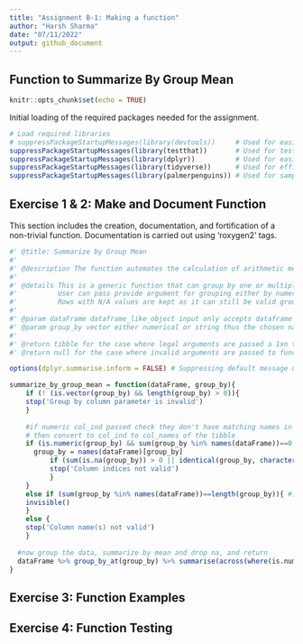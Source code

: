 ```yaml
---
title: "Assignment B-1: Making a function"
author: "Harsh Sharma"
date: "07/11/2022"
output: github_document
---
```


## Function to Summarize By Group Mean

```r
knitr::opts_chunk$set(echo = TRUE)
```

Initial loading of the required packages needed for the assignment.

```r
# Load required libraries
# suppressPackageStartupMessages(library(devtools))     # Used for easier R function aiding with package development
suppressPackageStartupMessages(library(testthat))       # Used for testing function
suppressPackageStartupMessages(library(dplyr))          # Used for easier data manipulation
suppressPackageStartupMessages(library(tidyverse))      # Used for efficient data science workflow implementation
suppressPackageStartupMessages(library(palmerpenguins)) # Used for sample data to showcase examples
```

## Exercise 1 & 2: Make and Document Function

This section includes the creation, documentation, and fortification of a non-trivial function. Documentation is carried out using 'roxygen2' tags.

```r
#' @title: Summarize by Group Mean
#'
#' @description The function automates the calculation of arithmetic mean operating on and summarizing by the grouping chosen by the user
#' 
#' @details This is a generic function that can group by one or multiple levels passed by the user
#'          User can pass provide argument for grouping either by numerical index or column name becasue both ways are used in practise 
#'          Rows with N/A values are kept as it can still be valid grouping combinations. Thus N/A values are treated via omission in the calculation of mean
#' 
#' @param dataFrame dataframe_like_object input only accepts dataframe or tibbular data & hence the chosen name to indicate the inclusion of both
#' @param group_by vector either numerical or string thus the chosen name is kept generic
#' 
#' @return tibble for the case where legal arguments are passed a 1xn tibble is returned with values of mean for original column names
#' @return null for the case where invalid arguments are passed to function along with error message   

options(dplyr.summarise.inform = FALSE) # Suppressing default message using global option

summarize_by_group_mean = function(dataFrame, group_by){
    if (! (is.vector(group_by) && length(group_by) > 0)){
    stop('Group by column parameter is invalid')
    }
    
    #if numeric col_ind passed check they don't have matching names in the tibble
    # then convert to col_ind to col_names of the tibble
    if (is.numeric(group_by) && sum(group_by %in% names(dataFrame))==0 ){
      group_by = names(dataFrame)[group_by]
          if (sum(is.na(group_by)) > 0 || identical(group_by, character(0)) ) { #Ensure no column index is out of bounds
          stop('Column indices not valid')
          }
    } 
    else if (sum(group_by %in% names(dataFrame))==length(group_by)){ #if we are here then ensure all input vector elements are legal column names
    invisible()
    }
    else {
    stop('Column name(s) not valid')
    }
  
  #now group the data, summarize by mean and drop na, and return
  dataFrame %>% group_by_at(group_by) %>% summarise(across(where(is.numeric), ~ mean(.x, na.rm = TRUE))) %>% return
}
```


## Exercise 3: Function Examples




## Exercise 4: Function Testing



